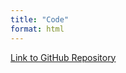```yaml
---
title: "Code"
format: html
---
```


[Link to GitHub Repository](https://github.com/fionajeweler1/ENVS-193DS_homework-03)
